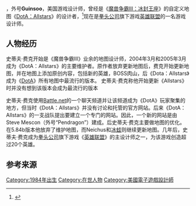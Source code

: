 {{NoteTA
| G1=Games
}}
{{Infobox person
| name = 史蒂夫·费克<br />Steve Feak
| birth_date = {{Birth date and age|1984|08|01}}
| birth_place = {{USA}}[[威斯康辛州|威斯康辛州]][[哈特福|哈特福]]
| nationality = [[美国|美国]]
| other_names = Guinsoo
| occupation = [[游戏设计师|游戏设计师]]
| notable_works = [[DotA|Defense of the Ancients: Allstars]]<br/>[[英雄联盟|英雄联盟]]
}}

{{Vgname2|史蒂夫·费克|en='''Steve Feak'''}}，外号'''Guinsoo'''，美国游戏设计师，曾经是《[[魔兽争霸III：冰封王座|魔兽争霸III：冰封王座]]》的自定义地图《[[DotA|DotA：Allstars]]》的设计者，<ref>{{cite news 
 |author=Staff 
 |language=es 
 |date=2008-02-18 
 |url=http://archivo.eluniverso.com/2008/02/18/0001/1064/6A3DF09D9C2C4E69B5283998D4AE2B29.aspx 
 |title=Vida: El top 5 
 |work={{tsl|en|El Universo|}} 
 |accessdate=2008-07-01 
 |archiveurl=https://web.archive.org/web/20090614022541/http://archivo.eluniverso.com/2008/02/18/0001/1064/6A3DF09D9C2C4E69B5283998D4AE2B29.aspx 
 |archivedate=2009-06-14 
 |deadurl=yes 
 }}</ref>现在是[[拳头公司|拳头公司]]旗下游戏[[英雄联盟|英雄联盟]]的一名游戏设计师。

== 人物经历 ==

史蒂夫·费克开始是《魔兽争霸III》业余的地图设计师，2004年3月和2005年3月成为《DotA：Allstars》的主要维护者。原作者放弃更新地图后，费克开始更新地图，并在地图上添加原创内容，包括新的英雄，BOSS肉山，后《Dota：Allstars》成为《[[DotA|DotA]]》所有地图中最流行的版本。 史蒂夫·费克称他开始更新《Allstars》时并没有想到该版本会成为最流行的版本

史蒂夫·费克使用[[Battle.net|Battle.net]]的一个聊天频道并让该频道成为《DotA》玩家聚集的地方，但当时《DotA：Allstars》并没有讨论和托管的官方网站。后来《DotA：Allstars》的一支战队提出要建立一个专门的网站。因此，一个新的网站是由Steve Mescon（外号“Pendragon”）建成。后史蒂夫·费克主要做地图的优化。在5.84b版本他放弃了维护地图，而Neichus和[[冰蛙|冰蛙]]则继续更新地图。几年后，史蒂夫·费克成为[[拳头公司|拳头公司]]旗下游戏《[[英雄联盟|英雄联盟]]》的主设计师之一，为该游戏创造超过20个英雄。

== 参考来源 ==
{{reflist}}

{{英雄联盟}}

{{Authority control}}
[[Category:1984年出生|Category:1984年出生]]
[[Category:在世人物|Category:在世人物]]
[[Category:美國電子遊戲設計師|Category:美國電子遊戲設計師]]

{{videogame-bio-stub}}
